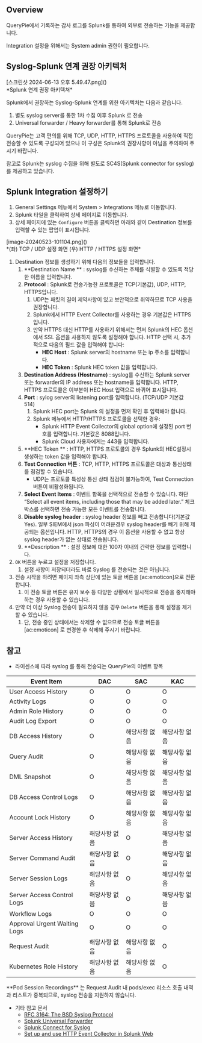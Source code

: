 
## Overview
QueryPie에서 기록하는 감사 로그를 Splunk를 통하여 외부로 전송하는 기능을 제공합니다.

<Callout type="info">
Integration 설정을 위해서는 System admin 권한이 필요합니다. 
</Callout>

## Syslog-Splunk 연계 권장 아키텍처
<p align="center">
<div>[스크린샷 2024-06-13 오후 5.49.47.png]()</div>
*Splunk 연계 권장 아키텍쳐*
</p>

Splunk에서 권장하는 Syslog-Splunk 연계를 위한 아키텍처는 다음과 같습니다.

1. 별도 syslog server를 통한 1차 수집 이후 Splunk 로 전송
2. Universal forwarder / Heavy forwarder를 통해 Splunk로 전송

<Callout type="important">
QueryPie는 고객 편의를 위해 TCP, UDP, HTTP, HTTPS 프로토콜을 사용하여 직접 전송할 수 있도록 구성되어 있으나 이 구성은 Splunk의 권장사항이 아님을 주의하여 주시기 바랍니다. 
</Callout>

참고로 Splunk는 syslog 수집을 위해 별도로 SC4S(Splunk connector for syslog)를 제공하고 있습니다.

## Splunk Integration 설정하기
1. General Settings 메뉴에서 System &gt; Integrations 메뉴로 이동합니다.
2. Splunk 타일을 클릭하여 상세 페이지로 이동합니다.
3. 상세 페이지에 있는 `Configure` 버튼을 클릭하면 아래와 같이 Destination 정보를 입력할 수 있는 팝업이 표시됩니다.

<p align="center">
<div>[image-20240523-101104.png]()</div>
*(좌) TCP / UDP 설정 화면  (우) HTTP / HTTPS 설정 화면*
</p>

1. Destination 정보를 생성하기 위해 다음의 정보들을 입력합니다.
    1. **Destination Name ** : syslog를 수신하는 주체를 식별할 수 있도록 적당한 이름을 입력합니다.
    2. **Protocol**  : Splunk로 전송가능한 프로토콜은 TCP(기본값), UDP, HTTP, HTTPS입니다.
        1. UDP는 패킷의 길이 제약사항이 있고 보안적으로 취약하므로 TCP 사용을 권장합니다.
        2. Splunk에서 HTTP Event Collector를 사용하는 경우 기본값은 HTTPS입니다.
        3. 만약 HTTPS 대신 HTTP를 사용하기 위해서는 먼저 Splunk의 HEC 옵션에서 SSL 옵션을 사용하지 않도록 설정해야 합니다. HTTP 선택 시, 추가적으로 다음의 필드 값을 입력해야 합니다:
            * **HEC Host**  : Splunk server의 hostname 또는 ip 주소를 입력합니다.
            * **HEC Token**  : Splunk HEC token 값을 입력합니다.
    3. **Destination Address (Hostname)** : syslog를 수신하는 Splunk server 또는 forwarder의 IP address 또는 hostname을 입력합니다. HTTP, HTTPS 프로토콜은 이부분이 HEC Host 입력으로 바뀌어 표시됩니다.
    4. **Port**  : sylog server의 listening port를 입력합니다. (TCP/UDP 기본값 514)
        1. Splunk HEC port는 Splunk 의 설정을 먼저 확인 후 입력해야 합니다.
        2. Splunk 메뉴에서 HTTP/HTTPS 프로토콜을 선택한 경우:
            * Splunk HTTP Event Collector의 global option에 설정된 port 번호를 입력합니다. 기본값은 8088입니다.
            * Splunk Cloud 사용자에게는 443을 입력합니다.
    5. **HEC Token ** : HTTP, HTTPS 프로토콜의 경우 Splunk의 HEC설정시 생성하는 token 값을 입력해야 합니다.
    6. **Test Connection 버튼**  : TCP, HTTP, HTTPS 프로토콜은 대상과 통신상태를 점검할 수 있습니다.
        * UDP는 프로토콜 특성상 통신 상태 점검이 불가능하여, Test Connection 버튼이 비활성화됩니다.
    7. **Select Event Items**  : 이벤트 항목을 선택적으로 전송할 수 있습니다. 하단 “Select all event items, including those that may be added later.” 체크박스를 선택하면 전송 가능한 모든 이벤트를 전송합니다.
    8. **Disable syslog header**  : syslog header 정보를 빼고 전송합니다(기본값 Yes). 일부 SIEM에서 json 파싱이 어려운경우 syslog header를 빼기 위해 제공되는 옵션입니다. HTTP, HTTPS의 경우 이 옵션을 사용할 수 없고 항상 syslog header가 없는 상태로 전송됩니다.
    9. **Description ** : 설정 정보에 대한 100자 이내의 간략한 정보를 입력합니다.
2. `OK` 버튼을 누르고 설정을 저장합니다.
    1. 설정 사항이 저장되더라도 바로 Syslog 를 전송되는 것은 아닙니다.
3. 전송 시작을 하려면 페이지 좌측 상단에 있는 토글 버튼을 [ac:emoticon]으로 전환합니다.
    1. 이 전송 토글 버튼은 유지 보수 등 다양한 상황에서 일시적으로 전송을 중지해야 하는 경우 사용할 수 있습니다.
4. 만약 더 이상 Syslog 전송이 필요하지 않을 경우 `Delete` 버튼을 통해 설정을 제거할 수 있습니다.
    1. 단, 전송 중인 상태에서는 삭제할 수 없으므로 전송 토글 버튼을 [ac:emoticon] 로 변경한 후 삭제해 주시기 바랍니다.

## 참고
* 라이센스에 따라 syslog 를 통해 전송되는 QueryPie의 이벤트 항목

| Event Item                   | DAC     | SAC     | KAC     |
| ---------------------------- | ------- | ------- | ------- |
| User Access History          | O       | O       | O       |
| Activity Logs                | O       | O       | O       |
| Admin Role History           | O       | O       | O       |
| Audit Log Export             | O       | O       | O       |
| DB Access History            | O       | 해당사항 없음 | 해당사항 없음 |
| Query Audit                  | O       | 해당사항 없음 | 해당사항 없음 |
| DML Snapshot                 | O       | 해당사항 없음 | 해당사항 없음 |
| DB Access Control Logs       | O       | 해당사항 없음 | 해당사항 없음 |
| Account Lock History         | O       | 해당사항 없음 | 해당사항 없음 |
| Server Access History        | 해당사항 없음 | O       | 해당사항 없음 |
| Server Command Audit         | 해당사항 없음 | O       | 해당사항 없음 |
| Server Session Logs          | 해당사항 없음 | O       | 해당사항 없음 |
| Server Access Control Logs   | 해당사항 없음 | O       | 해당사항 없음 |
| Workflow Logs                | O       | O       | O       |
| Approval Urgent Waiting Logs | O       | O       | O       |
| Request Audit                | 해당사항 없음 | 해당사항 없음 | O       |
| Kubernetes Role History      | 해당사항 없음 | 해당사항 없음 | O       |

<Callout type="info">
**Pod Session Recordings** 는 Request Audit 내 pods/exec 리소스 호출 내역과 리스트가 중복되므로, syslog 전송을 지원하지 않습니다. 
</Callout>

* 기타 참고 문서
    * [RFC 3164: The BSD Syslog Protocol](https://datatracker.ietf.org/doc/html/rfc3164)
    * [Splunk Universal Forwarder](https://www.splunk.com/en_us/blog/learn/splunk-universal-forwarder.html)
    * [Splunk Connect for Syslog](https://splunk.github.io/splunk-connect-for-syslog/main/)
    * [Set up and use HTTP Event Collector in Splunk Web](https://docs.splunk.com/Documentation/SplunkCloud/latest/Data/UsetheHTTPEventCollector)
